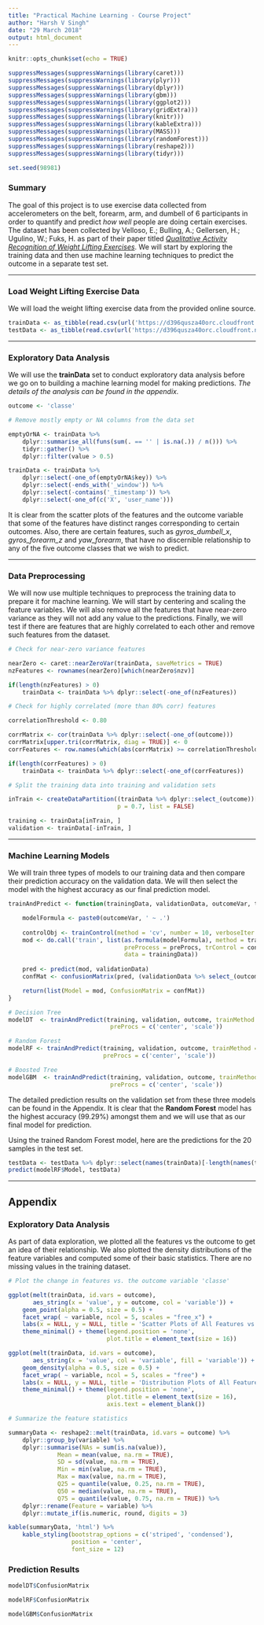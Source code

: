 ---
title: "Practical Machine Learning - Course Project"
author: "Harsh V Singh"
date: "29 March 2018"
output: html_document
---

```{r setup, include=FALSE}

knitr::opts_chunk$set(echo = TRUE)

suppressMessages(suppressWarnings(library(caret)))
suppressMessages(suppressWarnings(library(plyr)))
suppressMessages(suppressWarnings(library(dplyr)))
suppressMessages(suppressWarnings(library(gbm)))
suppressMessages(suppressWarnings(library(ggplot2)))
suppressMessages(suppressWarnings(library(gridExtra)))
suppressMessages(suppressWarnings(library(knitr)))
suppressMessages(suppressWarnings(library(kableExtra)))
suppressMessages(suppressWarnings(library(MASS)))
suppressMessages(suppressWarnings(library(randomForest)))
suppressMessages(suppressWarnings(library(reshape2)))
suppressMessages(suppressWarnings(library(tidyr)))

set.seed(98981)

```

### Summary  
  
The goal of this project is to use exercise data collected from accelerometers on the belt, forearm, arm, and dumbell of 6 participants in order to quantify and predict *how well* people are doing certain exercises. The dataset has been collected by Velloso, E.; Bulling, A.; Gellersen, H.; Ugulino, W.; Fuks, H. as part of their paper titled [*Qualitative Activity Recognition of Weight Lifting Exercises*](http://web.archive.org/web/20161224072740/http:/groupware.les.inf.puc-rio.br/har). We will start by exploring the training data  and then use machine learning techniques to predict the outcome in a separate test set.  
  
***  
  
### Load Weight Lifting Exercise Data  
  
We will load the weight lifting exercise data from the provided online source.  
  
```{r load_data, cache = TRUE, cache.vars = c('trainData', 'testData')}

trainData <- as_tibble(read.csv(url('https://d396qusza40orc.cloudfront.net/predmachlearn/pml-training.csv')))
testData <- as_tibble(read.csv(url('https://d396qusza40orc.cloudfront.net/predmachlearn/pml-testing.csv')))

```  
  
***  
  
### Exploratory Data Analysis  
  
We will use the **trainData** set to conduct exploratory data analysis before we go on to building a machine learning model for making predictions. *The details of the analysis can be found in the appendix.*  
  
```{r data_exploration}

outcome <- 'classe'

# Remove mostly empty or NA columns from the data set

emptyOrNA <- trainData %>% 
    dplyr::summarise_all(funs(sum(. == '' | is.na(.)) / n())) %>% 
    tidyr::gather() %>% 
    dplyr::filter(value > 0.5) 

trainData <- trainData %>% 
    dplyr::select(-one_of(emptyOrNA$key)) %>%
    dplyr::select(-ends_with('_window')) %>% 
    dplyr::select(-contains('_timestamp')) %>%
    dplyr::select(-one_of(c('X', 'user_name')))

```
  
It is clear from the scatter plots of the features and the outcome variable that some of the features have distinct ranges corresponding to certain outcomes. Also, there are certain features, such as *gyros_dumbell_x*, *gyros_forearm_z* and *yaw_forearm*, that have no discernible relationship to any of the five outcome classes that we wish to predict.  
  
***  
  
### Data Preprocessing   
  
We will now use multiple techniques to preprocess the training data to prepare it for machine learning. We will start by centering and scaling the feature variables. We will also remove all the features that have near-zero variance as they will not add any value to the predictions. Finally, we will test if there are features that are highly correlated to each other and remove such features from the dataset.   
  
```{r data_preprocessing}  

# Check for near-zero variance features

nearZero <- caret::nearZeroVar(trainData, saveMetrics = TRUE)
nzFeatures <- rownames(nearZero)[which(nearZero$nzv)]

if(length(nzFeatures) > 0)
    trainData <- trainData %>% dplyr::select(-one_of(nzFeatures))

# Check for highly correlated (more than 80% corr) features

correlationThreshold <- 0.80

corrMatrix <- cor(trainData %>% dplyr::select(-one_of(outcome)))
corrMatrix[upper.tri(corrMatrix, diag = TRUE)] <- 0
corrFeatures <- row.names(which(abs(corrMatrix) >= correlationThreshold, arr.ind = TRUE))

if(length(corrFeatures) > 0)
    trainData <- trainData %>% dplyr::select(-one_of(corrFeatures))

# Split the training data into training and validation sets

inTrain <- createDataPartition((trainData %>% dplyr::select_(outcome))[[1]], 
                               p = 0.7, list = FALSE)

training <- trainData[inTrain, ]
validation <- trainData[-inTrain, ]

```
  
***  
  
### Machine Learning Models  
  
We will train three types of models to our training data and then compare their prediction accuracy on the validation data. We will then select the model with the highest accuracy as our final prediction model.  
  
```{r model_selection, results='hide', message=FALSE, cache=TRUE, cache.vars=c('modelDT', 'modelRF', 'modelGBM')}

trainAndPredict <- function(trainingData, validationData, outcomeVar, trainMethod, preProcs = NULL) {

    modelFormula <- paste0(outcomeVar, ' ~ .')
    
    controlObj <- trainControl(method = 'cv', number = 10, verboseIter = FALSE)
    mod <- do.call('train', list(as.formula(modelFormula), method = trainMethod, 
                                 preProcess = preProcs, trControl = controlObj, 
                                 data = trainingData))
    
    pred <- predict(mod, validationData)
    confMat <- confusionMatrix(pred, (validationData %>% select_(outcomeVar))[[1]])

    return(list(Model = mod, ConfusionMatrix = confMat))
}

# Decision Tree
modelDT  <- trainAndPredict(training, validation, outcome, trainMethod = 'rpart', 
                             preProcs = c('center', 'scale'))

# Random Forest
modelRF <- trainAndPredict(training, validation, outcome, trainMethod = 'rf', 
                           preProcs = c('center', 'scale'))

# Boosted Tree
modelGBM  <- trainAndPredict(training, validation, outcome, trainMethod = 'gbm', 
                             preProcs = c('center', 'scale'))

```
  
The detailed prediction results on the validation set from these three models can be found in the Appendix. It is clear that the **Random Forest** model has the highest accuracy (99.29%) amongst them and we will use that as our final model for prediction.

Using the trained Random Forest model, here are the predictions for the 20 samples in the test set.

```{r test_predictions}

testData <- testData %>% dplyr::select(names(trainData)[-length(names(trainData))])
predict(modelRF$Model, testData)

```
  
***  
  
## Appendix  
  
### Exploratory Data Analysis  
  
As part of data exploration, we plotted all the features vs the outcome to get an idea of their relationship. We also plotted the density distributions of the feature variables and computed some of their basic statistics. There are no missing values in the training dataset.
  
```{r data_exploration_appendix, fig.width=12, fig.height=28}

# Plot the change in features vs. the outcome variable 'classe'

ggplot(melt(trainData, id.vars = outcome),
       aes_string(x = 'value', y = outcome, col = 'variable')) +
    geom_point(alpha = 0.5, size = 0.5) +
    facet_wrap( ~ variable, ncol = 5, scales = "free_x") +
    labs(x = NULL, y = NULL, title = 'Scatter Plots of All Features vs. Outcome') +
    theme_minimal() + theme(legend.position = 'none',
                            plot.title = element_text(size = 16))

ggplot(melt(trainData, id.vars = outcome),
       aes_string(x = 'value', col = 'variable', fill = 'variable')) +
    geom_density(alpha = 0.5, size = 0.5) +
    facet_wrap( ~ variable, ncol = 5, scales = "free") +
    labs(x = NULL, y = NULL, title = 'Distribution Plots of All Features') +
    theme_minimal() + theme(legend.position = 'none',
                            plot.title = element_text(size = 16),
                            axis.text = element_blank())

# Summarize the feature statistics

summaryData <- reshape2::melt(trainData, id.vars = outcome) %>% 
    dplyr::group_by(variable) %>%
    dplyr::summarise(NAs = sum(is.na(value)),
              Mean = mean(value, na.rm = TRUE),
              SD = sd(value, na.rm = TRUE),
              Min = min(value, na.rm = TRUE),
              Max = max(value, na.rm = TRUE),
              Q25 = quantile(value, 0.25, na.rm = TRUE),
              Q50 = median(value, na.rm = TRUE),
              Q75 = quantile(value, 0.75, na.rm = TRUE)) %>%
    dplyr::rename(Feature = variable) %>%
    dplyr::mutate_if(is.numeric, round, digits = 3)

kable(summaryData, 'html') %>%
    kable_styling(bootstrap_options = c('striped', 'condensed'),
                  position = 'center',
                  font_size = 12)

```  

### Prediction Results  
  
```{r predictions_appendix}

modelDT$ConfusionMatrix

modelRF$ConfusionMatrix

modelGBM$ConfusionMatrix

```

    